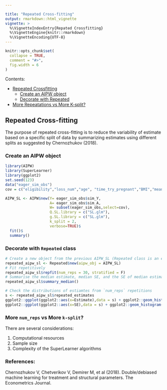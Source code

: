 ```yaml
---

title: "Repeated Cross-fitting"
output: rmarkdown::html_vignette
vignette: >
  %\VignetteIndexEntry{Repated Crossfitting}
  %\VignetteEngine{knitr::rmarkdown}
  %\VignetteEncoding{UTF-8}
---
```


```r
knitr::opts_chunk$set(
  collapse = TRUE,
  comment = "#>",
  fig.width = 6
)
```

Contents:

  * [Repeated Crossfitting](#repfit)
    + [Create an AIPW object](#constructor)
    + [Decorate with Repeated](#decorator)
  * [More Repeatations vs More K-split?](#whichbetter)
  
  

## <a id="repfit"></a>Repeated Cross-fitting
  
The purpose of repeated cross-fitting is to reduce the variability of estimate based on a specific split of data by summarizing estimates using different splits as suggested by Chernozhukov (2018). 

  
### <a id="constructor"></a>Create an AIPW object

```r
library(AIPW)
library(SuperLearner)
library(ggplot2)
set.seed(123)
data("eager_sim_obs")
cov = c("eligibility","loss_num","age", "time_try_pregnant","BMI","meanAP")

AIPW_SL <- AIPW$new(Y= eager_sim_obs$sim_Y,
                    A= eager_sim_obs$sim_A,
                    W= subset(eager_sim_obs,select=cov), 
                    Q.SL.library = c("SL.glm"),
                    g.SL.library = c("SL.glm"),
                    k_split = 2,
                    verbose=TRUE)$
  fit()$
  summary()
```

### <a id="decorator"></a>Decorate with `Repeated` class

```r
# Create a new object from the previous AIPW_SL (Repeated class is an extension of the AIPW class)
repeated_aipw_sl <- Repeated$new(aipw_obj = AIPW_SL)
# Fit repetitively
repeated_aipw_sl$repfit(num_reps = 30, stratified = F)
# Summarise the median estimate, median SE, and the SE of median estimate adjusting for `num_reps` repetitions
repeated_aipw_sl$summary_median()
```

```r
# Check the distributions of estiamtes from `num_reps` repetitions
s <- repeated_aipw_sl$repeated_estimates
ggplot2::ggplot(ggplot2::aes(x=Estimate),data = s) + ggplot2::geom_histogram(bins = 10) + ggplot2::facet_grid(~Estimand, scales = "free")
ggplot2::ggplot(ggplot2::aes(x=SE),data = s) + ggplot2::geom_histogram(bins = 10) + ggplot2::facet_grid(~Estimand, scales = "free")
```



### <a id="whichbetter"></a>More `num_reps` vs More `k-split`?

There are several considerations:

1. Computational resources
2. Sample size
3. Complexity of the SuperLearner algorithms



### <a id="ref"></a>References:
Chernozhukov V, Chetverikov V, Demirer M, et al (2018). Double/debiased machine learning for treatment and structural parameters. The Econometrics Journal.
